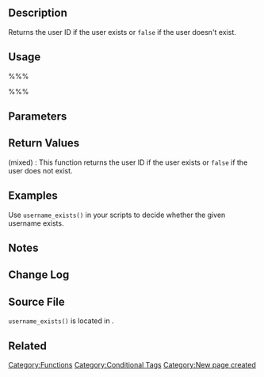 {{Languages|
{{en|Function Reference/username_exists}}
{{it|Riferimento funzioni/username_exists}}
{{ja|関数リファレンス/username_exists}}
}}

== Description ==

Returns the user ID if the user exists or <tt>false</tt> if the user doesn't exist.

== Usage ==

%%%<?php username_exists( $username ); ?> %%%

== Parameters ==

{{Parameter|$username|string|a string representing the username to check for existence.}}

== Return Values ==

; (mixed) : This function returns the user ID if the user exists or <tt>false</tt> if the user does not exist.

== Examples ==

Use <tt>username_exists()</tt> in your scripts to decide whether the given username exists.

 <?php  
        $username = $_POST['username'];
        if ( username_exists( $username ) )
            echo "Username In Use!";
        else
            echo "Username Not In Use!";
 ?>

== Notes ==

== Change Log ==

== Source File ==
<tt>username_exists()</tt> is located in {{Trac|wp-includes/user.php}}.

== Related ==
{{Conditional Tags}}

{{Tag Footer}}

[[Category:Functions]]
[[Category:Conditional Tags]]
[[Category:New page created]]